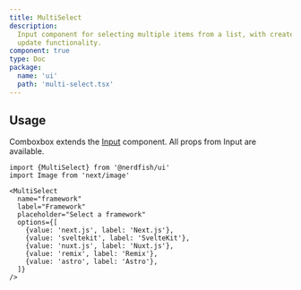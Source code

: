 ```yaml
---
title: MultiSelect
description:
  Input component for selecting multiple items from a list, with create and
  update functionality.
component: true
type: Doc
package:
  name: 'ui'
  path: 'multi-select.tsx'
---
```


<ComponentExample src="/components/examples/multi-select/demo.tsx">
  <MultiSelectDemo />
</ComponentExample>

## Usage

Comboxbox extends the [Input](/input) component. All props from Input are
available.

```tsx
import {MultiSelect} from '@nerdfish/ui'
import Image from 'next/image'
```

```tsx
<MultiSelect
  name="framework"
  label="Framework"
  placeholder="Select a framework"
  options={[
    {value: 'next.js', label: 'Next.js'},
    {value: 'sveltekit', label: 'SvelteKit'},
    {value: 'nuxt.js', label: 'Nuxt.js'},
    {value: 'remix', label: 'Remix'},
    {value: 'astro', label: 'Astro'},
  ]}
/>
```
